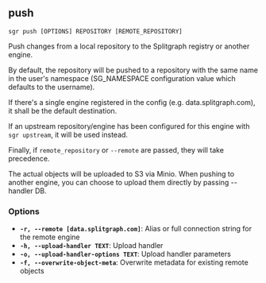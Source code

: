 
## push

```sgr push [OPTIONS] REPOSITORY [REMOTE_REPOSITORY]```

Push changes from a local repository to the Splitgraph registry or another engine.

By default, the repository will be pushed to a repository with the same name in the user's namespace
(SG_NAMESPACE configuration value which defaults to the username).

If there's a single engine registered in the config (e.g. data.splitgraph.com), it shall be the default
destination.

If an upstream repository/engine has been configured for this engine with `sgr upstream`,
it will be used instead.

Finally, if `remote_repository` or `--remote` are passed, they will take precedence.

The actual objects will be uploaded to S3 via Minio. When pushing to another engine,
you can choose to upload them directly by passing --handler DB.

### Options

  * **`-r, --remote [data.splitgraph.com]`**: Alias or full connection string for the remote engine
  * **`-h, --upload-handler TEXT`**: Upload handler
  * **`-o, --upload-handler-options TEXT`**: Upload handler parameters
  * **`-f, --overwrite-object-meta`**: Overwrite metadata for existing remote objects
